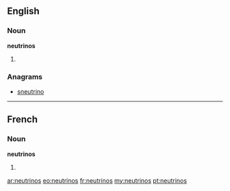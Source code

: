 {{also|Neutrinos}}
==English==

===Noun===
'''neutrinos'''

# {{plural of|neutrino}}

===Anagrams===
* [[sneutrino#English|sneutrino]]

----

==French==

===Noun===
'''neutrinos''' {{m}}

# {{plural of|[[neutrino]]|lang=fr}}

[[ar:neutrinos]]
[[eo:neutrinos]]
[[fr:neutrinos]]
[[my:neutrinos]]
[[pt:neutrinos]]